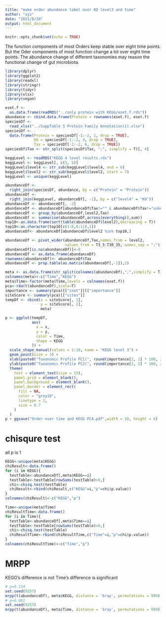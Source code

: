 ```yaml
---
title: "make order abundance label over KO level3 and time"
author: "xyz"
date: "2021/8/20"
output: html_document
---
```


```r
knitr::opts_chunk$set(echo = TRUE)
```

The function components of most Orders keep stable over eight time points. But the Oder components of most function change a lot over eight time points. The abundance change of different taxonomies may reason the functional change of gut microbiota.

```r
library(dplyr)
library(ggplot2)
library(readxl)
library(stringr)
library(tidyr)
library(xlsx)
library(vegan)
```

```r
eset.f <-
  as.data.frame(readRDS("../only protein with KEGG/eset.f.rds"))
abundance <- cbind.data.frame(Protein = rownames(eset.f), eset.f)
speciesDf <-
  read_xlsx("../SuppTable 5 Protein Family Annotation(1).xlsx")
speciesDf <-
  data.frame(Protein = speciesDf[-1:-2, 1, drop = TRUE],
             KO = speciesDf[-1:-2, 4, drop = TRUE],
             Tax = speciesDf[-1:-2, 6, drop = TRUE])
speciesDf$Tax <- str_split(speciesDf$Tax, ";", simplify = T)[, 4]

keggLevel <- readRDS("KEGG 4 level results.rds")
keggLevel <- keggLevel[, c(3, 5)]
keggLevel$level4 <- str_sub(keggLevel$level4, end = 6)
keggLevel$level2 <- str_sub(keggLevel$level2, start = 7)
keggLevel <- unique(keggLevel)

abundanceDf <-
  right_join(speciesDf, abundance, by = c("Protein" = "Protein"))
abundanceDf <-
  right_join(keggLevel, abundanceDf[, -1], by = c("level4" = "KO"))
abundanceDf <- abundanceDf[, -2]
abundanceDf <- abundanceDf[abundanceDf$Tax!="" & abundanceDf$Tax!="unknown", ]
abundanceDf <- group_by(abundanceDf,level2,Tax)
abundanceDf <- summarise(abundanceDf,across(everything(),sum))
top10<-as.data.frame(sort(table(abundanceDf$level2),decreasing = T))
top10<-as.character(top10[c(1:6,8:11),1])
abundanceDf<- abundanceDf[abundanceDf$level2 %in% top10,]

abundanceDf <- pivot_wider(abundanceDf,Tax,names_from = level2, 
                           values_from = T3_5:T30_35, names_sep = ";")
abundanceDf[is.na(abundanceDf)]<-0
abundanceDf <- as.data.frame(abundanceDf)
rownames(abundanceDf)<- abundanceDf$Tax
abundanceDf <- prop.table(as.matrix(abundanceDf[,-1]),2)

meta <- as.data.frame(str_split(colnames(abundanceDf),";",simplify = T))
colnames(meta)<-c("Time","KEGG")
meta$Time<-factor(meta$Time,levels = colnames(eset.f))
pca<-rda(t(abundanceDf),scale=T)
importance <- summary(pca)[["cont"]][["importance"]]
siteScore <- summary(pca)[["sites"]]
tempDf <- cbind(x = siteScore[, 1],
                y = siteScore[, 2],
                meta)

p <- ggplot(tempDf,
            aes(
              x = x,
              y = y,
              color = Time,
              shape = KEGG
            )) +
  scale_shape_manual(values = 1:10, name = "KEGG level 3") +
  geom_point(size = 3) +
  xlab(paste0("Taxonomic Profile PC1(", round(importance[2, 1] * 100, 2), "%)")) +
  ylab(paste0("Taxonomic Profile PC2(", round(importance[2, 2] * 100, 2), "%)")) +
  theme(
    text = element_text(size = 15),
    panel.grid = element_blank(),
    panel.background = element_blank(),
    panel.border = element_rect(
      fill = NA,
      color = "grey10",
      linetype = 1,
      size = 0.7
    )
  )
p + ggsave("Order over time and KEGG PCA.pdf",width = 10, height = 6)
```

# chisqure test

all p is 1

```r
KEGG<-unique(meta$KEGG)
chiResult<-data.frame()
for (i in KEGG){
  testTable<-abundanceDf[,meta$KEGG==i]
  testTable<-testTable[rowSums(testTable)>0,]
  chi<-chisq.test(testTable)
  chiResult<-rbind(chiResult,c("KEGG"=i,"p"=chi$p.value))
}
colnames(chiResult)<-c("KEGG","p")

Time<-unique(meta$Time)
chiResultTime<-data.frame()
for (i in Time){
  testTable<-abundanceDf[,meta$Time==i]
  testTable<-testTable[rowSums(testTable)>0,]
  chi<-chisq.test(testTable)
  chiResultTime<-rbind(chiResultTime,c("Time"=i,"p"=chi$p.value))
}
colnames(chiResultTime)<-c("Time","p")
```

# MRPP

KEGG's difference is not
Time's difference is significant

```r
# p=0.134
set.seed(9257)
mrpp(t(abundanceDf), meta$KEGG, distance = 'bray', permutations = 999)
# p=0.001
set.seed(9257)
mrpp(t(abundanceDf), meta$Time, distance = 'bray', permutations = 999)
```